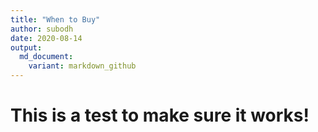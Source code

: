 ```yaml
---
title: "When to Buy"
author: subodh
date: 2020-08-14
output:
  md_document:
    variant: markdown_github
---
```


# This is a test to make sure it works!